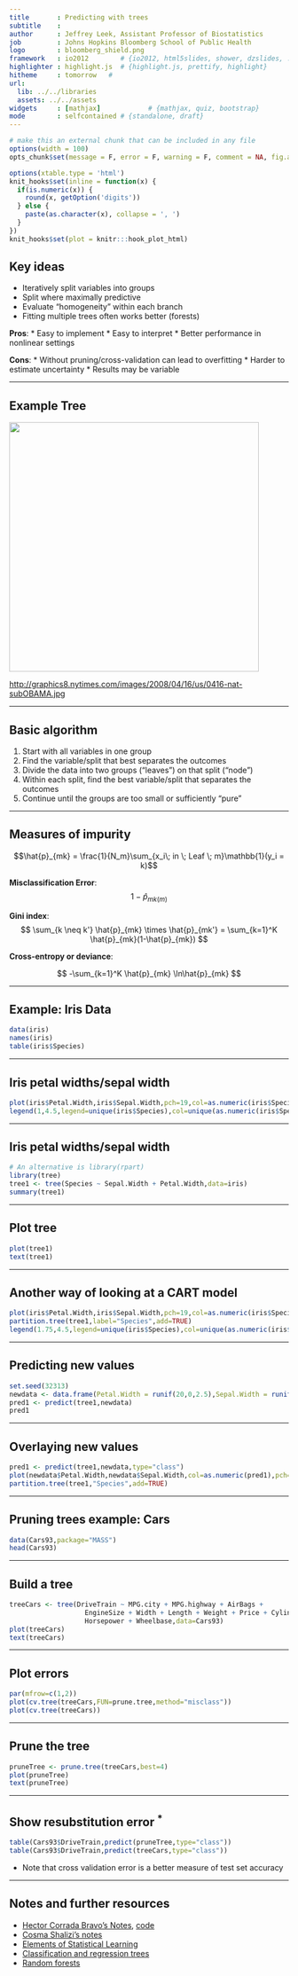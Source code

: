 ```yaml
---
title       : Predicting with trees
subtitle    : 
author      : Jeffrey Leek, Assistant Professor of Biostatistics 
job         : Johns Hopkins Bloomberg School of Public Health
logo        : bloomberg_shield.png
framework   : io2012        # {io2012, html5slides, shower, dzslides, ...}
highlighter : highlight.js  # {highlight.js, prettify, highlight}
hitheme     : tomorrow   # 
url:
  lib: ../../libraries
  assets: ../../assets
widgets     : [mathjax]            # {mathjax, quiz, bootstrap}
mode        : selfcontained # {standalone, draft}
---
```



```r
# make this an external chunk that can be included in any file
options(width = 100)
opts_chunk$set(message = F, error = F, warning = F, comment = NA, fig.align = 'center', dpi = 100, tidy = F, cache.path = '.cache/', fig.path = 'fig/')

options(xtable.type = 'html')
knit_hooks$set(inline = function(x) {
  if(is.numeric(x)) {
    round(x, getOption('digits'))
  } else {
    paste(as.character(x), collapse = ', ')
  }
})
knit_hooks$set(plot = knitr:::hook_plot_html)
```

## Key ideas

* Iteratively split variables into groups
* Split where maximally predictive
* Evaluate "homogeneity" within each branch
* Fitting multiple trees often works better (forests)

__Pros__:
* Easy to implement
* Easy to interpret
* Better performance in nonlinear settings

__Cons__:
* Without pruning/cross-validation can lead to overfitting
* Harder to estimate uncertainty
* Results may be variable


---

## Example Tree

<img class=center src=../../assets/img/obamaTree.png height=450>

[http://graphics8.nytimes.com/images/2008/04/16/us/0416-nat-subOBAMA.jpg](http://graphics8.nytimes.com/images/2008/04/16/us/0416-nat-subOBAMA.jpg)

---

## Basic algorithm

1. Start with all variables in one group
2. Find the variable/split that best separates the outcomes
3. Divide the data into two groups ("leaves") on that split ("node")
4. Within each split, find the best variable/split that separates the outcomes
5. Continue until the groups are too small or sufficiently "pure"

---

## Measures of impurity

$$\hat{p}_{mk} = \frac{1}{N_m}\sum_{x_i\; in \; Leaf \; m}\mathbb{1}(y_i = k)$$

__Misclassification Error__: 
$$ 1 - \hat{p}_{mk(m)}$$

__Gini index__:
$$ \sum_{k \neq k'} \hat{p}_{mk} \times \hat{p}_{mk'} = \sum_{k=1}^K \hat{p}_{mk}(1-\hat{p}_{mk}) $$

__Cross-entropy or deviance__:

$$ -\sum_{k=1}^K \hat{p}_{mk} \ln\hat{p}_{mk} $$


---

## Example: Iris Data
```r
data(iris)
names(iris)
table(iris$Species)
```
---

## Iris petal widths/sepal width
```r
plot(iris$Petal.Width,iris$Sepal.Width,pch=19,col=as.numeric(iris$Species))
legend(1,4.5,legend=unique(iris$Species),col=unique(as.numeric(iris$Species)),pch=19)
```


---

## Iris petal widths/sepal width
```r
# An alternative is library(rpart)
library(tree)
tree1 <- tree(Species ~ Sepal.Width + Petal.Width,data=iris)
summary(tree1)
```

---

## Plot tree

```r
plot(tree1)
text(tree1)
```


---

## Another way of looking at a CART model

```r
plot(iris$Petal.Width,iris$Sepal.Width,pch=19,col=as.numeric(iris$Species))
partition.tree(tree1,label="Species",add=TRUE)
legend(1.75,4.5,legend=unique(iris$Species),col=unique(as.numeric(iris$Species)),pch=19)
```

---

## Predicting new values

```r
set.seed(32313)
newdata <- data.frame(Petal.Width = runif(20,0,2.5),Sepal.Width = runif(20,2,4.5))
pred1 <- predict(tree1,newdata)
pred1
```


---

## Overlaying new values

```r
pred1 <- predict(tree1,newdata,type="class")
plot(newdata$Petal.Width,newdata$Sepal.Width,col=as.numeric(pred1),pch=19)
partition.tree(tree1,"Species",add=TRUE)
```

---

## Pruning trees example: Cars

```r
data(Cars93,package="MASS")
head(Cars93)
```

---

## Build a tree

```r
treeCars <- tree(DriveTrain ~ MPG.city + MPG.highway + AirBags + 
                   EngineSize + Width + Length + Weight + Price + Cylinders + 
                   Horsepower + Wheelbase,data=Cars93)
plot(treeCars)
text(treeCars)
```

---

## Plot errors

```r
par(mfrow=c(1,2))
plot(cv.tree(treeCars,FUN=prune.tree,method="misclass"))
plot(cv.tree(treeCars))
```

---

## Prune the tree

```r
pruneTree <- prune.tree(treeCars,best=4)
plot(pruneTree)
text(pruneTree)
```

---

## Show resubstitution error $^*$

```r
table(Cars93$DriveTrain,predict(pruneTree,type="class"))
table(Cars93$DriveTrain,predict(treeCars,type="class"))
```

* Note that cross validation error is a better measure of test set accuracy


---

## Notes and further resources

* [Hector Corrada Bravo's Notes](http://www.cbcb.umd.edu/~hcorrada/PracticalML/pdf/lectures/trees.pdf), [code](http://www.cbcb.umd.edu/~hcorrada/PracticalML/src/trees.R)
* [Cosma Shalizi's notes](http://www.stat.cmu.edu/~cshalizi/350/lectures/22/lecture-22.pdf)
* [Elements of Statistical Learning](http://www-stat.stanford.edu/~tibs/ElemStatLearn/)
* [Classification and regression trees](http://www.amazon.com/Classification-Regression-Trees-Leo-Breiman/dp/0412048418)
* [Random forests](http://www.stat.berkeley.edu/~breiman/RandomForests/cc_home.htm)
